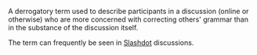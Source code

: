 A derrogatory term used to describe participants in a discussion (online or otherwise) who are more concerned with correcting others' grammar than in the substance of the discussion itself.

The term can frequently be seen in [[Slashdot]] discussions.